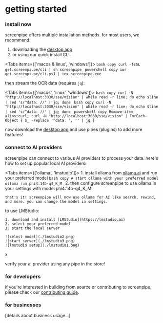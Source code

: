 
# getting started

### install now

<MotionDiv>
screenpipe offers multiple installation methods. for most users, we recommend:

1. downloading the [desktop app](https://screenpi.pe)
2. or using our quick install CLI:

<Tabs items={['macos & linux', 'windows']}>
  <Tab>
    ```bash copy
    curl -fsSL get.screenpi.pe/cli | sh
    screenpipe
    ```
  </Tab>
  <Tab>
    ```powershell copy
    iwr get.screenpi.pe/cli.ps1 | iex
    screenpipe.exe
    ```
  </Tab>
</Tabs>

then stream the OCR data (requires `jq`):

<Tabs items={['macos', 'linux', 'windows']}>
  <Tab>
    ```bash copy
    curl -N "http://localhost:3030/sse/vision" | while read -r line; do echo $line | sed 's/^data: //' | jq; done
    ```
  </Tab>
  <Tab>
    ```bash copy
    curl -N "http://localhost:3030/sse/vision" | while read -r line; do echo $line | sed 's/^data: //' | jq; done
    ```
  </Tab>
  <Tab>
    ```powershell copy
    Remove-item alias:curl; curl -N "http://localhost:3030/sse/vision" | ForEach-Object { $_ -replace '^data: ', '' | jq }
    ```
  </Tab>
</Tabs>

now download the [desktop app](https://screenpi.pe) and use pipes (plugins) to add more features!

</MotionDiv>

### connect to AI providers

<MotionDiv>
screenpipe can connect to various AI providers to process your data. here's how to set up popular local AI providers:

<Tabs items={['ollama', 'lmstudio']}>
  <Tab>
    1. install ollama from [ollama.ai](https://ollama.ai) and run your preferred model
    ```bash copy
    # start ollama with your preferred model
    ollama run phi4:14b-q4_K_M
    ```
    2. then configure screenpipe to use ollama in your settings with model phi4:14b-q4_K_M
    
    that's it! screenpipe will now use ollama for AI like search, rewind, and more. you can change the model in settings.
  </Tab>
  <Tab>
    to use LMStudio:

    1. download and install [LMStudio](https://lmstudio.ai)
    2. select your preferred model
    3. start the local server
    
    ![select model](./lmstudio2.png)
    ![start server](./lmstudio3.png)
    ![lmstudio setup](./lmstudio1.png)

x
  </Tab>
</Tabs>

verify your ai provider using any pipe in the store!

</MotionDiv>

### for developers

if you're interested in building from source or contributing to screenpipe, please check our [contributing guide](https://github.com/mediar-ai/screenpipe/blob/main/CONTRIBUTING.md).

### for businesses

[details about business usage...]


